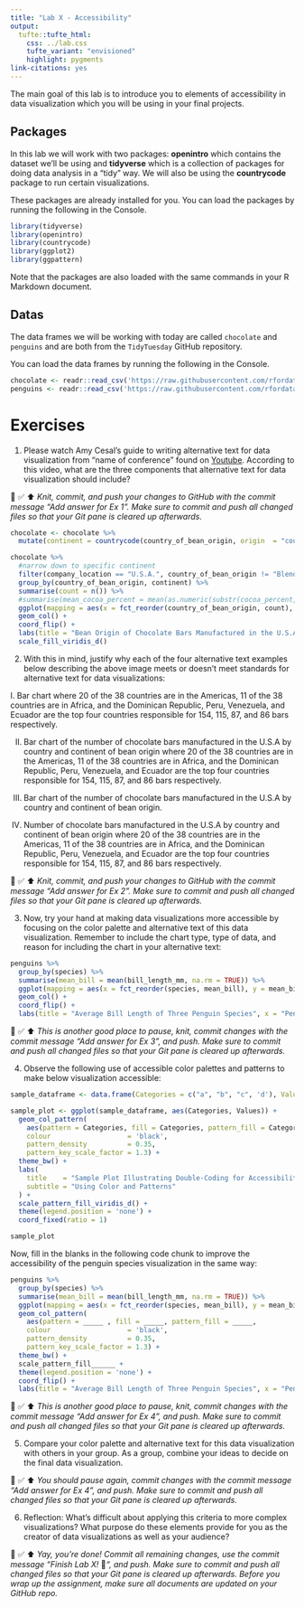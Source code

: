 ```yaml
---
title: "Lab X - Accessibility"
output: 
  tufte::tufte_html:
    css: ../lab.css
    tufte_variant: "envisioned"
    highlight: pygments
link-citations: yes
---
```


The main goal of this lab is to introduce you to elements of accessibility in data visualization which you will be using in your final projects.

## Packages

In this lab we will work with two packages: **openintro** which contains the dataset we'll be using and **tidyverse** which is a collection of packages for doing data analysis in a "tidy" way. We will also be using the **countrycode** package to run certain visualizations.

These packages are already installed for you.
You can load the packages by running the following in the Console.

```r
library(tidyverse) 
library(openintro)
library(countrycode)
library(ggplot2)
library(ggpattern)
```

Note that the packages are also loaded with the same commands in your R Markdown document.

## Datas

The data frames we will be working with today are called `chocolate` and `penguins` and are both from the `TidyTuesday` GitHub repository.

You can load the data frames by running the following in the Console.

```r
chocolate <- readr::read_csv('https://raw.githubusercontent.com/rfordatascience/tidytuesday/master/data/2022/2022-01-18/chocolate.csv')
penguins <- readr::read_csv('https://raw.githubusercontent.com/rfordatascience/tidytuesday/master/data/2020/2020-07-28/penguins.csv')
```


# Exercises

1.  Please watch Amy Cesal's guide to writing alternative text for data visualization from "name of conference" found on [Youtube](https://www.youtube.com/watch?v=nBcR95S0F0o). According to this video, what are the three components that alternative text for data visualization should include?

🧶 ✅ ⬆️ *Knit, commit, and push your changes to GitHub with the commit message "Add answer for Ex 1". Make sure to commit and push all changed files so that your Git pane is cleared up afterwards.*

```r
chocolate <- chocolate %>%
  mutate(continent = countrycode(country_of_bean_origin, origin  = "country.name", destination = "continent"))
```

```r
chocolate %>%
  #narrow down to specific continent
  filter(company_location == "U.S.A.", country_of_bean_origin != "Blend") %>%
  group_by(country_of_bean_origin, continent) %>%
  summarise(count = n()) %>%
  #summarise(mean_cocoa_percent = mean(as.numeric(substr(cocoa_percent, start = 1, stop = 2)), na.rm = TRUE)) %>%
  ggplot(mapping = aes(x = fct_reorder(country_of_bean_origin, count), y = count, fill = continent)) +
  geom_col() + 
  coord_flip() +
  labs(title = "Bean Origin of Chocolate Bars Manufactured in the U.S.A.", y = "Number of Chocolate Bars Manufactured in the U.S.A.", x = "Country of Bean Origin", fill = "Continent") +
  scale_fill_viridis_d() 
```

2. With this in mind, justify why each of the four alternative text examples below describing the above image meets or doesn't meet standards for alternative text for data visualizations: 

I. Bar chart where 20 of the 38 countries are in the Americas, 11 of the 38 countries are in Africa, and the Dominican Republic, Peru, Venezuela, and Ecuador are the top four countries responsible for 154, 115, 87, and 86 bars respectively. 

II. Bar chart of the number of chocolate bars manufactured in the U.S.A by country and continent of bean origin where 20 of the 38 countries are in the Americas, 11 of the 38 countries are in Africa, and the Dominican Republic, Peru, Venezuela, and Ecuador are the top four countries responsible for 154, 115, 87, and 86 bars respectively. 

III. Bar chart of the number of chocolate bars manufactured in the U.S.A by country and continent of bean origin.

IV. Number of chocolate bars manufactured in the U.S.A by country and continent of bean origin where 20 of the 38 countries are in the Americas, 11 of the 38 countries are in Africa, and the Dominican Republic, Peru, Venezuela, and Ecuador are the top four countries responsible for 154, 115, 87, and 86 bars respectively. 

🧶 ✅ ⬆️ *Knit, commit, and push your changes to GitHub with the commit message "Add answer for Ex 2". Make sure to commit and push all changed files so that your Git pane is cleared up afterwards.*

3. Now, try your hand at making data visualizations more accessible by focusing on the color palette and alternative text of this data visualization. Remember to include the chart type, type of data, and reason for including the chart in your alternative text:

```r
penguins %>%
  group_by(species) %>%
  summarise(mean_bill = mean(bill_length_mm, na.rm = TRUE)) %>%
  ggplot(mapping = aes(x = fct_reorder(species, mean_bill), y = mean_bill, fill = species)) +
  geom_col() + 
  coord_flip() +
  labs(title = "Average Bill Length of Three Penguin Species", x = "Penguin Species", y = "Average Bill Length in Millimeters", fill = "Penguin Species") 
```

🧶 ✅ ⬆️ *This is another good place to pause, knit, commit changes with the commit message "Add answer for Ex 3", and push. Make sure to commit and push all changed files so that your Git pane is cleared up afterwards.*

4. Observe the following use of accessible color palettes and patterns to make below visualization accessible:

```r

sample_dataframe <- data.frame(Categories = c("a", "b", "c", 'd'), Values = c(2.3, 1.9, 3.2, 1))

sample_plot <- ggplot(sample_dataframe, aes(Categories, Values)) +
  geom_col_pattern(
    aes(pattern = Categories, fill = Categories, pattern_fill = Categories), 
    colour                   = 'black', 
    pattern_density          = 0.35, 
    pattern_key_scale_factor = 1.3) +
  theme_bw() +
  labs(
    title    = "Sample Plot Illustrating Double-Coding for Accessibility",
    subtitle = "Using Color and Patterns"
  ) +
  scale_pattern_fill_viridis_d() + 
  theme(legend.position = 'none') + 
  coord_fixed(ratio = 1)

sample_plot

```

Now, fill in the blanks in the following code chunk to improve the accessibility of the penguin species visualization in the same way:

```r
penguins %>%
  group_by(species) %>%
  summarise(mean_bill = mean(bill_length_mm, na.rm = TRUE)) %>%
  ggplot(mapping = aes(x = fct_reorder(species, mean_bill), y = mean_bill, fill = species)) +
  geom_col_pattern(
    aes(pattern = _____ , fill = _____, pattern_fill = _____,
    colour                   = 'black', 
    pattern_density          = 0.35, 
    pattern_key_scale_factor = 1.3) +
  theme_bw() +
  scale_pattern_fill______ + 
  theme(legend.position = 'none') + 
  coord_flip() +
  labs(title = "Average Bill Length of Three Penguin Species", x = "Penguin Species", y = "Average Bill Length in Millimeters", fill = "Penguin Species") 
```

🧶 ✅ ⬆️ *This is another good place to pause, knit, commit changes with the commit message "Add answer for Ex 4", and push. Make sure to commit and push all changed files so that your Git pane is cleared up afterwards.*

5. Compare your color palette and alternative text for this data visualization with others in your group. As a group, combine your ideas to decide on the final data visualization.

🧶 ✅ ⬆️ *You should pause again, commit changes with the commit message "Add answer for Ex 4", and push. Make sure to commit and push all changed files so that your Git pane is cleared up afterwards.*

6. Reflection: What's difficult about applying this criteria to more complex visualizations? What purpose do these elements provide for you as the creator of data visualizations as well as your audience?

🧶 ✅ ⬆️ *Yay, you're done! Commit all remaining changes, use the commit message "Finish Lab X!* 💪*", and push. Make sure to commit and push all changed files so that your Git pane is cleared up afterwards. Before you wrap up the assignment, make sure all documents are updated on your GitHub repo.*

